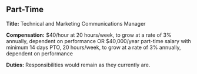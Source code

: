 ## Part-Time

**Title:** 			Technical and Marketing Communications Manager

**Compensation:** 	$40/hour at 20 hours/week, to grow at a rate of 3% annually, dependent on performance
                    OR $40,000/year part-time salary with minimum 14 days PTO, 20 hours/week, to grow at a rate of 3% annually, dependent on performance

**Duties:**			Responsibilities would remain as they currently are. 
